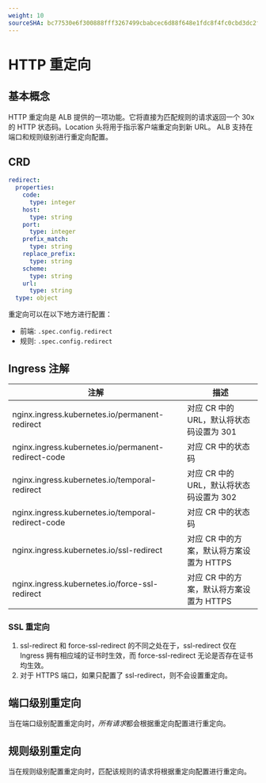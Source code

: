 ```yaml
---
weight: 10
sourceSHA: bc77530e6f300888fff3267499cbabcec6d88f648e1fdc8f4fc0cbd3dc2f8d3d
---
```


# HTTP 重定向

## 基本概念

HTTP 重定向是 ALB 提供的一项功能。它将直接为匹配规则的请求返回一个 30x 的 HTTP 状态码。Location 头将用于指示客户端重定向到新 URL。 ALB 支持在端口和规则级别进行重定向配置。

## CRD

```yaml
redirect:
  properties:
    code:
      type: integer
    host:
      type: string
    port:
      type: integer
    prefix_match:
      type: string
    replace_prefix:
      type: string
    scheme:
      type: string
    url:
      type: string
  type: object
```

重定向可以在以下地方进行配置：

- 前端: `.spec.config.redirect`
- 规则: `.spec.config.redirect`

## Ingress 注解

| 注解                                                | 描述                                                            |
| --------------------------------------------------- | --------------------------------------------------------------- |
| nginx.ingress.kubernetes.io/permanent-redirect      | 对应 CR 中的 URL，默认将状态码设置为 301                        |
| nginx.ingress.kubernetes.io/permanent-redirect-code | 对应 CR 中的状态码                                            |
| nginx.ingress.kubernetes.io/temporal-redirect       | 对应 CR 中的 URL，默认将状态码设置为 302                        |
| nginx.ingress.kubernetes.io/temporal-redirect-code  | 对应 CR 中的状态码                                            |
| nginx.ingress.kubernetes.io/ssl-redirect            | 对应 CR 中的方案，默认将方案设置为 HTTPS                       |
| nginx.ingress.kubernetes.io/force-ssl-redirect      | 对应 CR 中的方案，默认将方案设置为 HTTPS                       |

### SSL 重定向

1. ssl-redirect 和 force-ssl-redirect 的不同之处在于，ssl-redirect 仅在 Ingress 拥有相应域的证书时生效，而 force-ssl-redirect 无论是否存在证书均生效。
2. 对于 HTTPS 端口，如果只配置了 ssl-redirect，则不会设置重定向。

## 端口级别重定向

当在端口级别配置重定向时，*所有请求*都会根据重定向配置进行重定向。

## 规则级别重定向

当在规则级别配置重定向时，匹配该规则的请求将根据重定向配置进行重定向。
